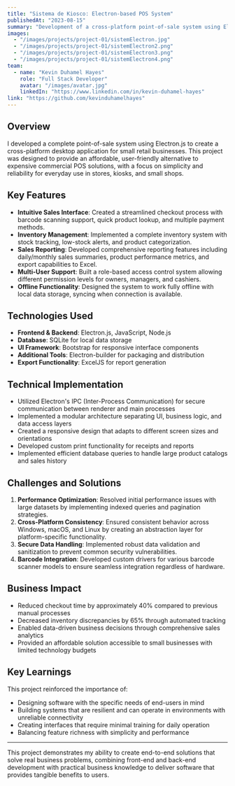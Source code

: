 ```yaml
---
title: "Sistema de Kiosco: Electron-based POS System"
publishedAt: "2023-08-15"
summary: "Development of a cross-platform point-of-sale system using Electron.js, empowering small businesses to manage sales, inventory, and reporting with a user-friendly desktop application."
images:
  - "/images/projects/project-01/sistemElectron.jpg"
  - "/images/projects/project-01/sistemElectron2.png"
  - "/images/projects/project-01/sistemElectron3.png"
  - "/images/projects/project-01/sistemElectron4.png"
team:
  - name: "Kevin Duhamel Hayes"
    role: "Full Stack Developer"
    avatar: "/images/avatar.jpg"
    linkedIn: "https://www.linkedin.com/in/kevin-duhamel-hayes"
link: "https://github.com/kevinduhamelhayes"
---
```


## Overview

I developed a complete point-of-sale system using Electron.js to create a cross-platform desktop application for small retail businesses. This project was designed to provide an affordable, user-friendly alternative to expensive commercial POS solutions, with a focus on simplicity and reliability for everyday use in stores, kiosks, and small shops.

## Key Features

- **Intuitive Sales Interface**: Created a streamlined checkout process with barcode scanning support, quick product lookup, and multiple payment methods.
- **Inventory Management**: Implemented a complete inventory system with stock tracking, low-stock alerts, and product categorization.
- **Sales Reporting**: Developed comprehensive reporting features including daily/monthly sales summaries, product performance metrics, and export capabilities to Excel.
- **Multi-User Support**: Built a role-based access control system allowing different permission levels for owners, managers, and cashiers.
- **Offline Functionality**: Designed the system to work fully offline with local data storage, syncing when connection is available.

## Technologies Used

- **Frontend & Backend**: Electron.js, JavaScript, Node.js
- **Database**: SQLite for local data storage
- **UI Framework**: Bootstrap for responsive interface components
- **Additional Tools**: Electron-builder for packaging and distribution
- **Export Functionality**: ExcelJS for report generation

## Technical Implementation

- Utilized Electron's IPC (Inter-Process Communication) for secure communication between renderer and main processes
- Implemented a modular architecture separating UI, business logic, and data access layers
- Created a responsive design that adapts to different screen sizes and orientations
- Developed custom print functionality for receipts and reports
- Implemented efficient database queries to handle large product catalogs and sales history

## Challenges and Solutions

1. **Performance Optimization**: Resolved initial performance issues with large datasets by implementing indexed queries and pagination strategies.
2. **Cross-Platform Consistency**: Ensured consistent behavior across Windows, macOS, and Linux by creating an abstraction layer for platform-specific functionality.
3. **Secure Data Handling**: Implemented robust data validation and sanitization to prevent common security vulnerabilities.
4. **Barcode Integration**: Developed custom drivers for various barcode scanner models to ensure seamless integration regardless of hardware.

## Business Impact

- Reduced checkout time by approximately 40% compared to previous manual processes
- Decreased inventory discrepancies by 65% through automated tracking
- Enabled data-driven business decisions through comprehensive sales analytics
- Provided an affordable solution accessible to small businesses with limited technology budgets

## Key Learnings

This project reinforced the importance of:
- Designing software with the specific needs of end-users in mind
- Building systems that are resilient and can operate in environments with unreliable connectivity
- Creating interfaces that require minimal training for daily operation
- Balancing feature richness with simplicity and performance

---

This project demonstrates my ability to create end-to-end solutions that solve real business problems, combining front-end and back-end development with practical business knowledge to deliver software that provides tangible benefits to users. 